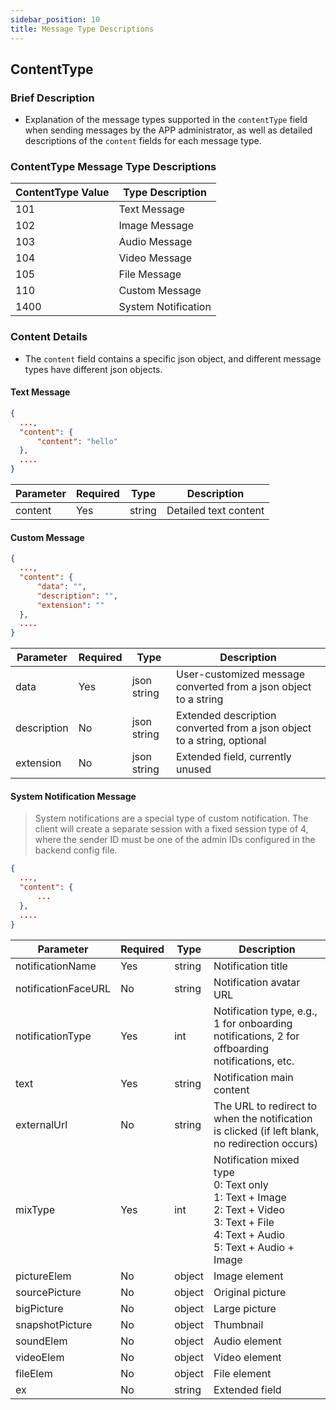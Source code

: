 ```yaml
---
sidebar_position: 10
title: Message Type Descriptions
---
```


## ContentType

### **Brief Description**

- Explanation of the message types supported in the `contentType` field when sending messages by the APP administrator, as well as detailed descriptions of the `content` fields for each message type.

### **ContentType Message Type Descriptions**

| ContentType Value | Type Description      |
| ---------------- | -------------------- |
|      101         | Text Message         |
|      102         | Image Message        |
|      103         | Audio Message        |
|      104         | Video Message        |
|      105         | File Message         |
|      110         | Custom Message       |
|      1400        | System Notification  |

### **Content Details**

- The `content` field contains a specific json object, and different message types have different json objects.

#### **Text Message**

```json
{
  ...,
  "content": {
      "content": "hello"
  },
  ....
}
```

| Parameter | Required |  Type  | Description       |
| --------- | -------- | ------ | ----------------- |
|  content     |  Yes     | string | Detailed text content |

#### **Custom Message**

```json
{
  ...,
  "content": {
      "data": "",
      "description": "",
      "extension": ""
  },
  ....
}
```

|   Parameter   | Required |    Type     | Description                                                               |
| ------------ | -------- | ----------- | ------------------------------------------------------------------------- |
|    data      |  Yes     | json string | User-customized message converted from a json object to a string          |
| description  |  No      | json string | Extended description converted from a json object to a string, optional    |
|  extension   |  No      | json string | Extended field, currently unused                                           |

#### **System Notification Message**

> System notifications are a special type of custom notification. The client will create a separate session with a fixed session type of 4, where the sender ID must be one of the admin IDs configured in the backend config file.

```json
{
  ...,
  "content": {
      ...
  },
  ....
}
```

|       Parameter       | Required |  Type  | Description                                                                                                                                                           |
| --------------------- | -------- | ------ | --------------------------------------------------------------------------------------------------------------------------------------------------------------------- |
|  notificationName      |  Yes     | string | Notification title                                                                                                                                                   |
| notificationFaceURL    |  No      | string | Notification avatar URL                                                                                                                                              |
|  notificationType      |  Yes     | int    | Notification type, e.g., 1 for onboarding notifications, 2 for offboarding notifications, etc.                                                                       |
|        text            |  Yes     | string | Notification main content                                                                                                                                            |
|     externalUrl        |  No      | string | The URL to redirect to when the notification is clicked (if left blank, no redirection occurs)                                                                       |
|       mixType          |  Yes     | int    | Notification mixed type<br/>0: Text only<br/>1: Text + Image<br/>2: Text + Video<br/>3: Text + File<br/>4: Text + Audio<br/>5: Text + Audio + Image<br/>             |
|     pictureElem        |  No      | object | Image element                                                                                                                                                        |
|    sourcePicture       |  No      | object | Original picture                                                                                                                                                     |
|     bigPicture         |  No      | object | Large picture                                                                                                                                                        |
|   snapshotPicture      |  No      | object | Thumbnail                                                                                                                                                            |
|      soundElem         |  No      | object | Audio element                                                                                                                                                        |
|      videoElem         |  No      | object | Video element                                                                                                                                                        |
|      fileElem          |  No      | object | File element                                                                                                                                                         |
|         ex             |  No      | string | Extended field                                                                                                                                                       |